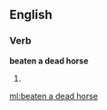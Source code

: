 ==English==

===Verb===
'''beaten a dead horse'''

# {{past participle of|[[beat a dead horse]]}}

[[ml:beaten a dead horse]]